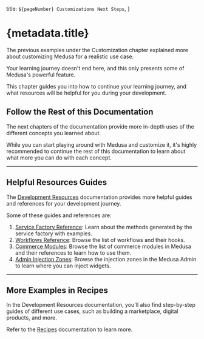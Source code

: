   title: `${pageNumber} Customizations Next Steps`,
}

# {metadata.title}

The previous examples under the Customization chapter explained more about customizing Medusa for a realistic use case.

Your learning journey doesn't end here, and this only presents some of Medusa's powerful feature.

This chapter guides you into how to continue your learning journey, and what resources will be helpful for you during your development.

## Follow the Rest of this Documentation

The next chapters of the documentation provide more in-depth uses of the different concepts you learned about.

While you can start playing around with Medusa and customize it, it's highly recommended to continue the rest of this documentation to learn about what more you can do with each concept.

---

## Helpful Resources Guides

The [Development Resources](!resources!) documentation provides more helpful guides and references for your development journey.

Some of these guides and references are:

1. [Service Factory Reference](!resources!/service-factory-reference): Learn about the methods generated by the service factory with examples.
2. [Workflows Reference](!resources!/medusa-workflows-reference): Browse the list of workflows and their hooks.
3. [Commerce Modules](!resources!/commerce-modules): Browse the list of commerce modules in Medusa and their references to learn how to use them.
4. [Admin Injection Zones](!resources!/admin-widget-injection-zones): Browse the injection zones in the Medusa Admin to learn where you can inject widgets.

---

## More Examples in Recipes

In the Development Resources documentation, you'll also find step-by-step guides of different use cases, such as building a marketplace, digital products, and more.

Refer to the [Recipes](!resources!/recipes) documentation to learn more.
